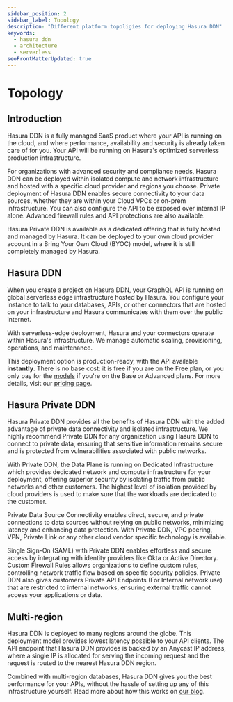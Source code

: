 ```yaml
---
sidebar_position: 2
sidebar_label: Topology
description: "Different platform topoligies for deploying Hasura DDN"
keywords:
  - hasura ddn
  - architecture
  - serverless
seoFrontMatterUpdated: true
---
```



# Topology

## Introduction

Hasura DDN is a fully managed SaaS product where your API is running on the cloud, and where performance, availability
and security is already taken care of for you. Your API will be running on Hasura's optimized serverless production
infrastructure.

For organizations with advanced security and compliance needs, Hasura DDN can be deployed within isolated compute and
network infrastructure and hosted with a specific cloud provider and regions you choose. Private deployment of Hasura
DDN enables secure connectivity to your data sources, whether they are within your Cloud VPCs or on-prem infrastructure.
You can also configure the API to be exposed over internal IP alone. Advanced firewall rules and API protections are
also available.

Hasura Private DDN is available as a dedicated offering that is fully hosted and managed by Hasura. It can be deployed
to your own cloud provider account in a Bring Your Own Cloud (BYOC) model, where it is still completely managed by
Hasura.

## Hasura DDN

When you create a project on Hasura DDN, your GraphQL API is running on global serverless edge infrastructure hosted by
Hasura. You configure your instance to talk to your databases, APIs, or other connectors that are hosted on your
infrastructure and Hasura communicates with them over the public internet.

<Thumbnail src="/img/deployment/ddn_architecture.png" alt="DDN Architecture" />

With serverless-edge deployment, Hasura and your connectors operate within Hasura's infrastructure. We manage automatic
scaling, provisioning, operations, and maintenance.

This deployment option is production-ready, with the API available **instantly**. There is no base cost: it is free if
you are on the Free plan, or you only pay for the [models](/reference/metadata-reference/models.mdx) if you're on the
Base or Advanced plans. For more details, visit our [pricing page](https://hasura.io/pricing/ddn).

## Hasura Private DDN

Hasura Private DDN provides all the benefits of Hasura DDN with the added advantage of private data connectivity and
isolated infrastructure. We highly recommend Private DDN for any organization using Hasura DDN to connect to private
data, ensuring that sensitive information remains secure and is protected from vulnerabilities associated with public
networks.

<Thumbnail src="/img/deployment/private_ddn.png" alt="Hasura Private DDN Architecture" />

With Private DDN, the Data Plane is running on Dedicated Infrastructure which provides dedicated network and compute
infrastructure for your deployment, offering superior security by isolating traffic from public networks and other
customers. The highest level of isolation provided by cloud providers is used to make sure that the workloads are
dedicated to the customer.

Private Data Source Connectivity enables direct, secure, and private connections to data sources without relying on
public networks, minimizing latency and enhancing data protection. With Private DDN, VPC peering, VPN, Private Link or
any other cloud vendor specific technology is available.

Single Sign-On (SAML) with Private DDN enables effortless and secure access by integrating with identity providers like
Okta or Active Directory. Custom Firewall Rules allows organizations to define custom rules, controlling network traffic
flow based on specific security policies. Private DDN also gives customers Private API Endpoints (For Internal network
use) that are restricted to internal networks, ensuring external traffic cannot access your applications or data.

## Multi-region

Hasura DDN is deployed to many regions around the globe. This deployment model provides lowest latency possible to your
API clients. The API endpoint that Hasura DDN provides is backed by an Anycast IP address, where a single IP is
allocated for serving the incoming request and the request is routed to the nearest Hasura DDN region.

<Thumbnail src="/img/deployment/multi_region_postgres.png" alt="DDN multi-region routing" />

Combined with multi-region databases, Hasura DDN gives you the best performance for your APIs, without the hassle of
setting up any of this infrastructure yourself. Read more about how this works on
[our blog](https://hasura.io/blog/global-reach-local-performance-introducing-hasuras-multi-region-database-routing).
